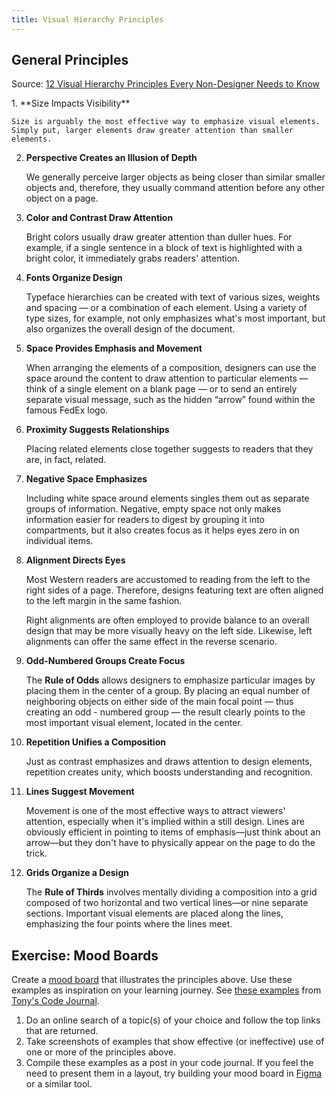 ```yaml
---
title: Visual Hierarchy Principles
---
```



<YouTube id="qZWDJqY27bw" />

## General Principles
Source: [12 Visual Hierarchy Principles Every Non-Designer Needs to Know](https://visme.co/blog/visual-hierarchy)

<Steps>
1. **Size Impacts Visibility**

    Size is arguably the most effective way to emphasize visual elements. Simply put, larger elements draw greater attention than smaller elements.  
2. **Perspective Creates an Illusion of Depth**

    We generally perceive larger objects as being closer than similar smaller objects and, therefore, they usually command attention before any other object on a page.
3. **Color and Contrast Draw Attention**

    Bright colors usually draw greater attention than duller hues. For example, if a single sentence in a block of text is highlighted with a bright color, it immediately grabs readers' attention.
4. **Fonts Organize Design**

    Typeface hierarchies can be created with text of various sizes, weights and spacing — or a combination of each element. Using a variety of type sizes, for example, not only emphasizes what's most important, but also organizes the overall design of the document.
5. **Space Provides Emphasis and Movement**

    When arranging the elements of a composition, designers can use the space around the content to draw attention to particular elements — think of a single element on a blank page — or to send an entirely separate visual message, such as the hidden “arrow” found within the famous FedEx logo. 
6. **Proximity Suggests Relationships**

    Placing related elements close together suggests to readers that they are, in fact, related.
7. **Negative Space Emphasizes**

    Including white space around elements singles them out as separate groups of information. Negative, empty space not only makes information easier for readers to digest by grouping it into compartments, but it also creates focus as it helps eyes zero in on individual items.
8. **Alignment Directs Eyes**

    Most Western readers are accustomed to reading from the left to the right sides of a page. Therefore, designs featuring text are often aligned to the left margin in the same fashion.

    Right alignments are often employed to provide balance to an overall design that may be more visually heavy on the left side. Likewise, left alignments can offer the same effect in the reverse scenario.
9. **Odd-Numbered Groups Create Focus**

    The **Rule of Odds** allows designers to emphasize particular images by placing them in the center of a group. By placing an equal number of neighboring objects on either side of the main focal point — thus creating an odd - numbered group — the result clearly points to the most important visual element, located in the center.
10. **Repetition Unifies a Composition**

    Just as contrast emphasizes and draws attention to design elements, repetition creates unity, which boosts understanding and recognition. 
11. **Lines Suggest Movement**

    Movement is one of the most effective ways to attract viewers' attention, especially when it's implied within a still design. Lines are obviously efficient in pointing to items of emphasis—just think about an arrow—but they don't have to physically appear on the page to do the trick.
12. **Grids Organize a Design**

    The **Rule of Thirds** involves mentally dividing a composition into a grid composed of two horizontal and two vertical lines—or nine separate sections. Important visual elements are placed along the lines, emphasizing the four points where the lines meet.
</Steps>

## Exercise: Mood Boards
Create a [mood board](https://www.google.com/search?q=mood+boards) that illustrates the principles above. Use these examples as inspiration on your learning journey. See [these examples](https://acidtone.github.io/code-journal/#july-16th-2022) from [Tony's Code Journal](https://acidtone.github.io/code-journal/#jan-29-2023).
<Steps>
1. Do an online search of a topic(s) of your choice and follow the top links that are returned.
2. Take screenshots of examples that show effective (or ineffective) use of one or more of the principles above.
3. Compile these examples as a post in your code journal. If you feel the need to present them in a layout, try building your mood board in [Figma](https://www.figma.com/) or a similar tool.
</Steps>
